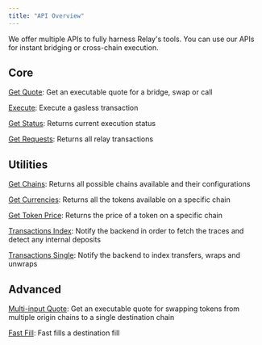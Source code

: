```yaml
---
title: "API Overview"
---
```


We offer multiple APIs to fully harness Relay's tools. You can use our APIs for instant bridging or cross-chain execution.

## Core

[Get Quote](/references/api/get-quote): Get an executable quote for a bridge, swap or call

[Execute](/references/api/execute): Execute a gasless transaction

[Get Status](/references/api/get-intents-status-v3): Returns current execution status

[Get Requests](/references/api/get-requests): Returns all relay transactions

## Utilities

[Get Chains](/references/api/get-chains): Returns all possible chains available and their configurations

[Get Currencies](/references/api/get-currencies-v2): Returns all the tokens available on a specific chain

[Get Token Price](/references/api/get-token-price): Returns the price of a token on a specific chain

[Transactions Index](/references/api/transactions-index): Notify the backend in order to fetch the traces and detect any internal deposits

[Transactions Single](/references/api/transactions-single): Notify the backend to index transfers, wraps and unwraps

## Advanced

[Multi-input Quote](/references/api/swap-multi-input): Get an executable quote for swapping tokens from multiple origin chains to a single destination chain

[Fast Fill](/references/api/fast-fill): Fast fills a destination fill
